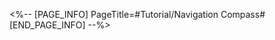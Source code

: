 <%-- [PAGE_INFO]
PageTitle=#Tutorial/Navigation Compass#
[END_PAGE_INFO] --%>
{{Tutorial
|sort      = 600901
|title     = Navigation Compass
|subtitle  = 
|type      = Adventure
|about     = 
|image1    = Tutorial Navigation Compass 1.png{{subst:void|<!--$UPLOAD:<<SpriteOutput/TutorialPic/TutorialPage_600901.png>-<Tutorial Navigation Compass 1.png>-<Tutorial Files>>-->}}
|text1     = Turn the compass to align the inner and outer rings' {{Color|h|nobold=1|Celestial Axis}} to the same direction.
|image2    = Tutorial Navigation Compass 2.png{{subst:void|<!--$UPLOAD:<<SpriteOutput/TutorialPic/TutorialPage_600902.png>-<Tutorial Navigation Compass 2.png>-<Tutorial Files>>-->}}
|text2     = The {{Color|h|nobold=1|Bright}} Astral Marks on the compass indicate the degree its Compass ring can rotate. For instance, one {{Color|h|nobold=1|Bright}} Astral Mark would signify a {{Color|h|nobold=1|60°}} rotation per turn.
|image3    = Tutorial Navigation Compass 3.png{{subst:void|<!--$UPLOAD:<<SpriteOutput/TutorialPic/TutorialPage_600903.png>-<Tutorial Navigation Compass 3.png>-<Tutorial Files>>-->}}
|text3     = Two types of {{Color|h|nobold=1|rotations}} exist: Clockwise and counterclockwise.
}}